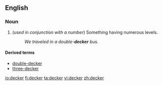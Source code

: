 ==English==
{{wikipedia}}
===Noun===
{{en-noun}}

# (''used in conjunction with a number'') Something having numerous levels.
#:''We traveled in a double-'''decker''' bus.''

====Derived terms====
*[[double-decker]]
*[[three-decker]]

[[io:decker]]
[[fi:decker]]
[[ta:decker]]
[[vi:decker]]
[[zh:decker]]